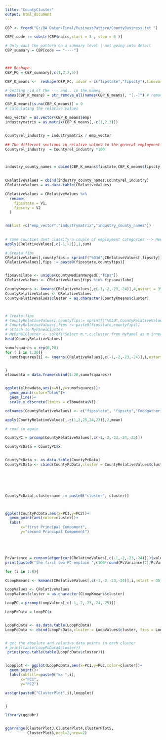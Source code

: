 ---
title: "CountyCluster"
output: html_document
---

```{r}
CBP <- fread("G:/BA Daten/Final/BusinessPattern/CountyBusiness.txt ")
```



```{r}
CBP[,code := substr(CBP$naics,start = 3 , stop = 6 )]

# Only want the pattern on a summary level | not going into detail
CBP_summary = CBP[code == "----"]



### Reshape 
CBP_PC = CBP_summary[,c(1,2,3,5)]

CBP_K_means <-  reshape(CBP_PC, idvar = c("fipstate","fipscty"),timevar = "naics",direction = "wide")

```

```{r Calculate relative values }
# Getting rid of the --- and . in the names 
names(CBP_K_means) = str_remove_all(names(CBP_K_means), "[.-]") # removes all given characters

CBP_K_means[is.na(CBP_K_means)] = 0
# calculating the relative values 

emp_vector = as.vector(CBP_K_means$emp)
industrymatrix = as.matrix(CBP_K_means[,-c(1,2,3)])


Countyrel_industry = industrymatrix / emp_vector
  
## The different sections in relative values to the general employment number 
Countyrel_industry  = Countyrel_industry *100



industry_county_names = cbind(CBP_K_means$fipstate,CBP_K_means$fipscty)

                   
CRelativeValues = cbind(industry_county_names,Countyrel_industry)
CRelativeValues = as.data.table(CRelativeValues)

CRelativeValues = CRelativeValues %>%
  rename(
    fipsstate = V1,
    fipscty = V2
  )


rm(list =c("emp_vector","industrymatrix","industry_county_names"))
   
   
# some counties dont classify a couple of employment categories --> Hence it doesn't result in Relative Values
apply(CRelativeValues[,c(-1,-2)],1,sum)

# Create fips 
CRelativeValues[,countyfips:= sprintf("%03d",CRelativeValues[,fipscty])]
CRelativeValues[,fips := paste0(fipsstate,countyfips)]



```


```{r Cluster counties which are availabe in CountyMerged}

fipsavailabe <- unique(CountyMedianMerged[,"fips"])
CRelativeValues <- CRelativeValues[fips %in% fipsavailabe]
```


```{r Clustering wit kmeans}


CountyKmeans <- kmeans(CRelativeValues[,c(-1,-2,-23,-24)],4,nstart = 35)
CountyRelativeValues <- CRelativeValues
CountyRelativeValues$cluster = as.character(CountyKmeans$cluster)



# Create fips 
# CountyRelativeValues[,countyfips:= sprintf("%03d",CountyRelativeValues[,fipscty])]
# CountyRelativeValues[,fips := paste0(fipsstate,countyfips)]
# attach to MyPanelCluster
# MyPanelCluster <- sqldf("Select m.*,c.cluster from MyPanel as m inner join relative_values as c on c.state = m.state")
head(CountyRelativeValues)
```



```{r elbow criterion}
sumofsquares = rep(0,20)
for ( i in 1:20){
  sumofsquares[i] <- kmeans(CRelativeValues[,c(-1,-2,-23,-24)],i,nstart = 35)$tot.withinss


}
elbowdata = data.frame(cbind(1:20,sumofsquares))


ggplot(elbowdata,aes(x=V1,y=sumofsquares))+
  geom_point(color="blue")+
  geom_line()+
  scale_x_discrete(limits = elbowdata$V1)
```

```{r rename colnames of CountyRelativeValues}


colnames(CountyRelativeValues) <- c("fipsstate", "fipscty","Foodgathering","MiningOil","Utilities","Construction","Manufacturing","Wholesale Trade","RetailTrade","TransportationWaerhousing","Information","FinanceInsurance","RealEstateCo","ProfessionalScientific","Management","Administrative","EducationalService","HealthCare","ArtsEntertainment","AccommodationFoodServices","OtherServices","NotClassified" ,"countyfips", "fips", "cluster")
```

```{r standard deviation of each value}
apply(CountyRelativeValues[,-c(1,2,25,24,23)],2,mean)


```


```{r Principal component for Cluster, eval=FALSE, include=FALSE}
# read in again 

CountyPC = prcomp(CountyRelativeValues[,c(-1,-2,-23,-24,-25)])

CountyPcData = CountyPC$x


CountyPcData <- as.data.table(CountyPcData)
CountyPcData <- cbind(CountyPcData,cluster = CountyRelativeValues$cluster, fips = CountyRelativeValues$fips)


  
  


CountyPcData[,clustername := paste0("cluster", cluster)]



ggplot(CountyPcData,aes(x=PC1,y=PC2))+
  geom_point(aes(color=cluster))+
  labs(
       x="first Principal Component",
       y="second Principal Component")






```


```{r Explained variance of Principal Component}
PcVariance = cumsum(eigen(cor(CRelativeValues[,c(-1,-2,-23,-24)]))$values)
print(paste0("the first two PC explain ",(100*round(PcVariance[2]/PcVariance[20],4)),"% of the variance"))
```






```{r GGplot of Cluster with different k means}


for (i in 1:8){

CLoopKmeans <- kmeans(CRelativeValues[,c(-1,-2,-23,-24)],i,nstart = 35)

LoopValues <- CRelativeValues
LoopValues$cluster = as.character(CLoopKmeans$cluster)

LoopPC = prcomp(LoopValues[,c(-1,-2,-23,-24,-25)])

LoopPcData = LoopPC$x


LoopPcData <- as.data.table(LoopPcData)
LoopPcData <- cbind(LoopPcData,cluster = LoopValues$cluster, fips = LoopValues$fips)


# get the absolute and relative data points in each cluster 
# print(table(LoopPcData$cluster))
 print(prop.table(table(LoopPcData$cluster)))


loopplot <- ggplot(LoopPcData,aes(x=PC1,y=PC2,color=cluster))+
  geom_point()+
  labs(subtitle=paste0("k= ",i),
       x="PC1",
       y="PC2")

assign(paste0("ClusterPlot",i),loopplot)


}

```

```{r Plots in one figure}

library(ggpubr)


ggarrange(ClusterPlot3,ClusterPlot4,ClusterPlot5,
          ClusterPlot6,ncol=2,nrow=2)

```

